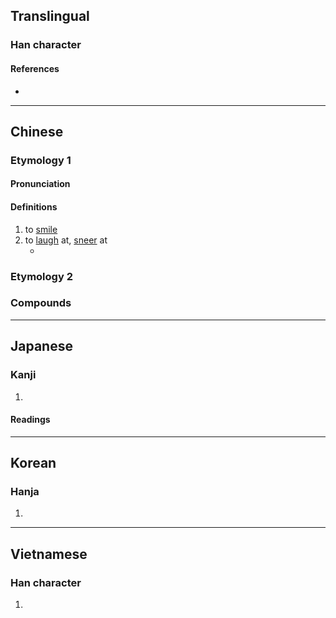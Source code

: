{{character info}}
==Translingual==

===Han character===
{{Han char|rn=30|rad=口|as=06|sn=9|four=61060|canj=RMCW|ids=⿰口西}}

====References====
* {{Han ref|kx=0188.140|dkj=03583|dj=0408.020|hdz=10613.050|uh=54C2|ud=21698|bh=AB7B|bd=43899}}

----

==Chinese==
{{zh-forms}}

===Etymology 1===

====Pronunciation====
{{zh-pron
|m=shěn
|m-s=
|c=can2
|c-t=
|g=
|h=pfs=
|j=
|md=
|mn=
|mn-t=
|w=
|x=
|mc=y
|oc=y
|cat=v
}}

====Definitions====
{{zh-hanzi}}

# to [[smile]]
# to [[laugh]] at, [[sneer]] at
#* {{zh-x|夫子 哂 之。|The Master '''sneered at''' him. |ref=Analects}}

===Etymology 2===
{{zh-see|嗮|v}}

===Compounds===
{{zh-der|付之一哂|哂笑|不值一哂|哂納|陰哂}}

----

==Japanese==

===Kanji===
{{ja-kanji|grade=|rs=口06}}

# {{rfdef|ja|sort=口06}}

====Readings====
{{ja-readings
|goon=しん
|kanon=しん
|kun=わら-う}}

----

==Korean==

===Hanja===
{{ko-hanja|hangeul=신|rv=sin|mr=sin}}

# {{rfdef|ko|sort=口06}}

----

==Vietnamese==

===Han character===
{{vi-readings|reading=thẩn|rs=口06}}

# {{rfdef|vi|sort=口06}}